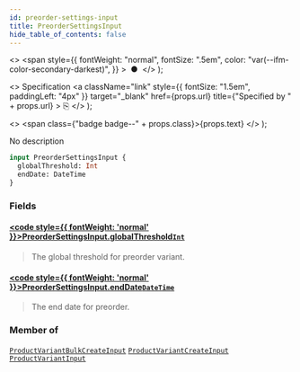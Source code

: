 ```yaml
---
id: preorder-settings-input
title: PreorderSettingsInput
hide_table_of_contents: false
---
```


  <>
    <span
      style={{
        fontWeight: "normal",
        fontSize: ".5em",
        color: "var(--ifm-color-secondary-darkest)",
      }}
    >
      &nbsp;●&nbsp;
    </span>
  </>
);

  <>
    Specification
    <a
      className="link"
      style={{ fontSize: "1.5em", paddingLeft: "4px" }}
      target="\_blank"
      href={props.url}
      title={"Specified by " + props.url}
    >
      ⎘
    </a>
  </>
);

  <>
    <span class={"badge badge--" + props.class}>{props.text}</span>
  </>
);

No description

```graphql
input PreorderSettingsInput {
  globalThreshold: Int
  endDate: DateTime
}
```

### Fields

#### [<code style={{ fontWeight: 'normal' }}>PreorderSettingsInput.<b>globalThreshold</b></code>](#)<Bullet />[`Int`](../../api-reference/scalars/int) <Badge class="secondary" text="scalar"/>

> The global threshold for preorder variant.

#### [<code style={{ fontWeight: 'normal' }}>PreorderSettingsInput.<b>endDate</b></code>](#)<Bullet />[`DateTime`](../../api-reference/scalars/date-time) <Badge class="secondary" text="scalar"/>

> The end date for preorder.

### Member of

[`ProductVariantBulkCreateInput`](../../api-reference/inputs/product-variant-bulk-create-input) <Badge class="secondary" text="input"/><Bullet />[`ProductVariantCreateInput`](../../api-reference/inputs/product-variant-create-input) <Badge class="secondary" text="input"/><Bullet />[`ProductVariantInput`](../../api-reference/inputs/product-variant-input) <Badge class="secondary" text="input"/>
